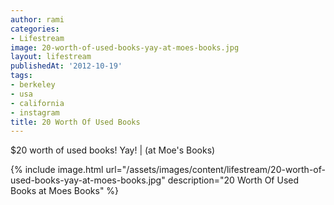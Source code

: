 ```yaml
---
author: rami
categories:
- Lifestream
image: 20-worth-of-used-books-yay-at-moes-books.jpg
layout: lifestream
publishedAt: '2012-10-19'
tags:
- berkeley
- usa
- california
- instagram
title: 20 Worth Of Used Books
---
```


$20 worth of used books! Yay! | (at Moe's Books)

{% include image.html url="/assets/images/content/lifestream/20-worth-of-used-books-yay-at-moes-books.jpg" description="20 Worth Of Used Books at Moes Books" %}